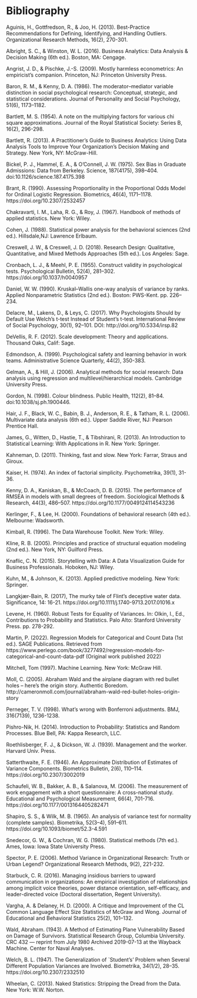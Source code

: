 # Bibliography {#bibli}

Aguinis, H., Gottfredson, R., & Joo, H. (2013). Best-Practice Recommendations for Defining, Identifying, and Handling Outliers. Organizational Research Methods, 16(2), 270-301.

Albright, S. C., & Winston, W. L. (2016). Business Analytics: Data Analysis & Decision Making (6th ed.). Boston, MA: Cengage.

Angrist, J. D., & Pischke, J.-S. (2009). Mostly harmless econometrics: An empiricist's companion. Princeton, NJ: Princeton University Press.

Baron, R. M., & Kenny, D. A. (1986). The moderator–mediator variable distinction in social psychological research: Conceptual, strategic, and statistical considerations. Journal of Personality and Social Psychology, 51(6), 1173–1182.

Bartlett, M. S. (1954). A note on the multiplying factors for various chi square approximations. Journal of the Royal Statistical Society: Series B, 16(2), 296-298.

Bartlett, R. (2013). A Practitioner's Guide to Business Analytics: Using Data Analysis Tools to Improve Your Organization's Decision Making and Strategy. New York, NY: McGraw-Hill.

Bickel, P. J., Hammel, E. A., & O’Connell, J. W. (1975). Sex Bias in Graduate Admissions: Data from Berkeley. Science, 187(4175), 398–404. doi:10.1126/science.187.4175.398

Brant, R. (1990). Assessing Proportionality in the Proportional Odds Model for Ordinal Logistic Regression. Biometrics, 46(4), 1171–1178. https://doi.org/10.2307/2532457

Chakravarti, I. M., Laha, R. G., & Roy, J. (1967). Handbook of methods of applied statistics. New York: Wiley.

Cohen, J. (1988). Statistical power analysis for the behavioral sciences (2nd ed.). Hillsdale,NJ: Lawrence Erlbaum.

Creswell, J. W., & Creswell, J. D. (2018). Research Design: Qualitative, Quantitative, and Mixed Methods Approaches (5th ed.). Los Angeles: Sage.

Cronbach, L. J., & Meehl, P. E. (1955). Construct validity in psychological tests. Psychological Bulletin, 52(4), 281–302. https://doi.org/10.1037/h0040957

Daniel, W. W. (1990). Kruskal–Wallis one-way analysis of variance by ranks. Applied Nonparametric Statistics (2nd ed.). Boston: PWS-Kent. pp. 226–234.

Delacre, M., Lakens, D., & Leys, C. (2017). Why Psychologists Should by Default Use Welch’s t-test Instead of Student’s t-test. International Review of Social Psychology, 30(1), 92–101. DOI: http://doi.org/10.5334/irsp.82

DeVellis, R. F. (2012). Scale development: Theory and applications. Thousand Oaks, Calif: Sage.

Edmondson, A. (1999). Psychological safety and learning behavior in work teams. Administrative Science Quarterly, 44(2), 350-383.

Gelman, A., & Hill, J. (2006). Analytical methods for social research: Data analysis using regression and multilevel/hierarchical models. Cambridge University Press.

Gordon, N. (1998). Colour blindness. Public Health, 112(2), 81–84. doi:10.1038/sj.ph.1900446.

Hair, J. F., Black, W. C., Babin, B. J., Anderson, R. E., & Tatham, R. L. (2006). Multivariate data analysis (6th ed.). Upper Saddle River, NJ: Pearson Prentice Hall.

James, G., Witten, D., Hastie, T., & Tibshirani, R. (2013). An Introduction to Statistical Learning: With Applications in R. New York: Springer.

Kahneman, D. (2011). Thinking, fast and slow. New York: Farrar, Straus and Giroux.

Kaiser, H. (1974). An index of factorial simplicity. Psychometrika, 39(1), 31-36.

Kenny, D. A., Kaniskan, B., & McCoach, D. B. (2015). The performance of RMSEA in models with small degrees of freedom. Sociological Methods & Research, 44(3), 486–507. https://doi.org/10.1177/0049124114543236

Kerlinger, F., & Lee, H. (2000). Foundations of behavioral research (4th ed.). Melbourne: Wadsworth.

Kimball, R. (1996). The Data Warehouse Toolkit. New York: Wiley.

Kline, R. B. (2005). Principles and practice of structural equation modeling (2nd ed.). New York, NY: Guilford Press.

Knaflic, C. N. (2015). Storytelling with Data: A Data Visualization Guide for Business Professionals. Hoboken, NJ: Wiley.

Kuhn, M., & Johnson, K. (2013). Applied predictive modeling. New York: Springer.

Langkjær-Bain, R. (2017), The murky tale of Flint's deceptive water data. Significance, 14: 16-21. https://doi.org/10.1111/j.1740-9713.2017.01016.x

Levene, H. (1960). Robust Tests for Equality of Variances. In: Olkin, I., Ed., Contributions to Probability and Statistics. Palo Alto: Stanford University Press. pp. 278-292.

Martin, P. (2022). Regression Models for Categorical and Count Data (1st ed.). SAGE Publications. Retrieved from https://www.perlego.com/book/3277492/regression-models-for-categorical-and-count-data-pdf (Original work published 2022)

Mitchell, Tom (1997). Machine Learning. New York: McGraw Hill.

Moll, C. (2005). Abraham Wald and the airplane diagram with red bullet holes – here’s the origin story. Authentic Boredom. http://cameronmoll.com/journal/abraham-wald-red-bullet-holes-origin-story

Perneger, T. V. (1998). What's wrong with Bonferroni adjustments. BMJ, 316(7139), 1236-1238.

Pishro-Nik, H. (2014). Introduction to Probability: Statistics and Random Processes. Blue Bell, PA: Kappa Research, LLC.

Roethlisberger, F. J., & Dickson, W. J. (1939). Management and the worker. Harvard Univ. Press.

Satterthwaite, F. E. (1946). An Approximate Distribution of Estimates of Variance Components. Biometrics Bulletin, 2(6), 110–114. https://doi.org/10.2307/3002019

Schaufeli, W. B., Bakker, A. B., & Salanova, M. (2006). The measurement of work engagement with a short questionnaire: A cross-national study. Educational and Psychological Measurement, 66(4), 701-716. https://doi.org/10.1177/0013164405282471

Shapiro, S. S., & Wilk, M. B. (1965). An analysis of variance test for normality (complete samples). Biometrika, 52(3–4), 591–611. https://doi.org/10.1093/biomet/52.3-4.591

Snedecor, G. W., & Cochran, W. G. (1980). Statistical methods (7th ed.). Ames, Iowa: Iowa State University Press.

Spector, P. E. (2006). Method Variance in Organizational Research: Truth or Urban Legend? Organizational Research Methods, 9(2), 221-232.

Starbuck, C. R. (2016). Managing insidious barriers to upward communication in organizations: An empirical investigation of relationships among implicit voice theories, power distance orientation, self-efficacy, and leader-directed voice (Doctoral dissertation, Regent University).

Vargha, A. & Delaney, H. D. (2000). A Critique and Improvement of the CL Common Language Effect Size Statistics of McGraw and Wong. Journal of Educational and Behavioral Statistics 25(2), 101–132.

Wald, Abraham. (1943). A Method of Estimating Plane Vulnerability Based on Damage of Survivors. Statistical Research Group, Columbia University. CRC 432 — reprint from July 1980 Archived 2019-07-13 at the Wayback Machine. Center for Naval Analyses.

Welch, B. L. (1947). The Generalization of `Student’s’ Problem when Several Different Population Variances are Involved. Biometrika, 34(1/2), 28–35. https://doi.org/10.2307/2332510

Wheelan, C. (2013). Naked Statistics: Stripping the Dread from the Data. New York: W.W. Norton.